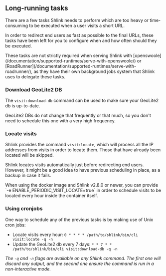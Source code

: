 
## Long-running tasks

There are a few tasks Shlink needs to perform which are too heavy or time-consuming to be executed when a user visits a short URL.

In order to redirect end users as fast as possible to the final URLs, these tasks have been left for you to configure when and how often should they be executed.

<Callout type="info">
  These tasks are not strictly required when serving Shlink with [openswoole](/documentation/supported-runtimes/serve-with-openswoole/) or [RoadRunner](/documentation/supported-runtimes/serve-with-roadrunner/), as they have their own background jobs system that Shlink uses to delegate these tasks.
</Callout>

### Download GeoLite2 DB

The `visit:download-db` command can be used to make sure your GeoLite2 db is up-to-date.

GeoLite2 DBs do not change that frequently or that much, so you don't need to schedule this one with a very high frequency.

### Locate visits

Shlink provides the command `visit:locate`, which will process all the IP addresses from visits in order to locate them. Those that have already been located will be skipped.

Shlink locates visits automatically just before redirecting end users. However, it might be a good idea to have previous scheduling in place, as a backup in case it fails.

<Callout type="info">
  When using the docker image and Shlink v2.8.0 or newer, you can provide `-e ENABLE_PERIODIC_VISIT_LOCATE=true` in order to schedule visits to be located every hour inside the container itself.
</Callout>

### Using cronjobs

One way to schedule any of the previous tasks is by making use of Unix cron jobs:

* Locate visits every hour: `0 * * * * /path/to/shlink/bin/cli visit:locate -q -n`
* Update the GeoLite2 db every 7 days: `* * 7 * * /path/to/shlink/bin/cli visit:download-db -q -n`

*The `-q` and `-n` flags are available on any Shlink command. The first one will discard any output, and the second one ensure the command is run in a non-interactive mode.*
